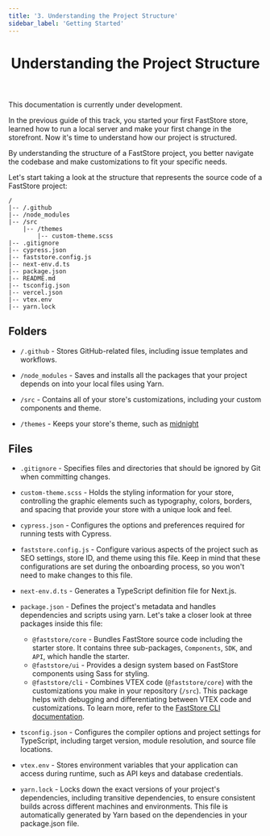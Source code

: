 ```yaml
---
title: '3. Understanding the Project Structure'
sidebar_label: 'Getting Started'
---
```



<header>

# Understanding the Project Structure

</header>
<Callout type="warning" emoji="⚠️">
This documentation is currently under development.
</Callout>

In the previous guide of this track, you started your first FastStore store, learned how to run a local server and make your first change in the storefront. Now it's time to understand how our project is structured.

By understanding the structure of a FastStore project, you better navigate the codebase and make customizations to fit your specific needs.

Let's start taking a look at the structure that represents the source code of a FastStore project:
  
  ```
  /
  |-- /.github
  |-- /node_modules
  |-- /src
      |-- /themes
          |-- custom-theme.scss
  |-- .gitignore
  |-- cypress.json
  |-- faststore.config.js
  |-- next-env.d.ts
  |-- package.json
  |-- README.md
  |-- tsconfig.json
  |-- vercel.json
  |-- vtex.env
  |-- yarn.lock

  ```


## Folders

- `/.github` - Stores GitHub-related files, including issue templates and workflows.

- `/node_modules` - Saves and installs all the packages that your project depends on into your local files using Yarn.

- `/src` - Contains all of your store's customizations, including your custom components and theme.
- `/themes` - Keeps your store's theme, such as [midnight](/docs/themes/midnight)

## Files

- `.gitignore` - Specifies files and directories that should be ignored by Git when committing changes.

- `custom-theme.scss` - Holds the styling information for your store, controlling the graphic elements such as typography, colors, borders, and spacing that provide your store with a unique look and feel.

- `cypress.json` - Configures the options and preferences required for running tests with Cypress.

- `faststore.config.js` - Configure various aspects of the project such as SEO settings, store ID, and theme using this file. Keep in mind that these configurations are set during the onboarding process, so you won't need to make changes to this file.

- `next-env.d.ts` - Generates a TypeScript definition file for Next.js.
    
- `package.json` - Defines the project's metadata and handles dependencies and scripts using yarn. Let's take a closer look at three packages inside this file:
  - `@faststore/core` -  Bundles FastStore source code including the starter store. It contains three sub-packages, `Components`, `SDK`, and `API`, which handle the starter.
  - `@faststore/ui` -  Provides a design system based on FastStore components using Sass for styling.
  - `@faststore/cli` -  Combines VTEX code (`@faststore/core`) with the customizations you make in your repository (`/src`). This package helps with debugging and differentiating between VTEX code and customizations. To learn more, refer to the [FastStore CLI documentation](/tbd).
  
- `tsconfig.json` - Configures the compiler options and project settings for TypeScript, including target version, module resolution, and source file locations.

- `vtex.env` - Stores environment variables that your application can access during runtime, such as API keys and database credentials. 

- `yarn.lock` - Locks down the exact versions of your project's dependencies, including transitive dependencies, to ensure consistent builds across different machines and environments. This file is automatically generated by Yarn based on the dependencies in your package.json file.

